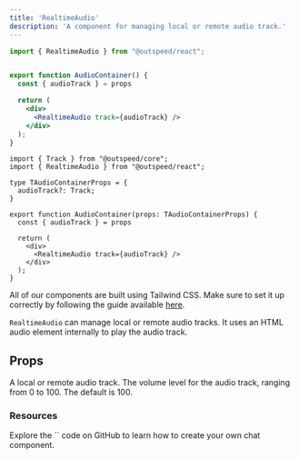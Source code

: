 ```yaml
---
title: 'RealtimeAudio'
description: 'A component for managing local or remote audio track.'
---
```


<RequestExample>

```jsx AudioContainer.jsx
import { RealtimeAudio } from "@outspeed/react";


export function AudioContainer() {
  const { audioTrack } = props

  return (
    <div>
      <RealtimeAudio track={audioTrack} />
    </div>
  );
}
```

```tsx AudioContainer.tsx
import { Track } from "@outspeed/core";
import { RealtimeAudio } from "@outspeed/react";

type TAudioContainerProps = {
  audioTrack?: Track;
}

export function AudioContainer(props: TAudioContainerProps) {
  const { audioTrack } = props

  return (
    <div>
      <RealtimeAudio track={audioTrack} />
    </div>
  );
}
```
</RequestExample>

<Note>All of our components are built using Tailwind CSS. Make sure to set it up correctly by following the guide available [here](https://tailwindcss.com/docs/installation).</Note>


`RealtimeAudio` can manage local or remote audio tracks. It uses an HTML audio element internally to
play the audio track. 

## Props

<ResponseField name="track" type="Track">
  A local or remote audio track.
</ResponseField>

<ResponseField name="volume" type="number">
  The volume level for the audio track, ranging from 0 to 100. The default is 100.
</ResponseField>

### Resources

<CardGroup cols={1}>
  <Card
    title="RealtimeAudio"
    icon="github"
    iconType="solid"
    href="https://github.com/outspeed-ai/outspeed-js/blob/main/packages/react/src/components/realtime-audio.tsx"
  >
    Explore the `<RealtimeAudio />` code on GitHub to learn how to create your own chat component.
  </Card>
</CardGroup>